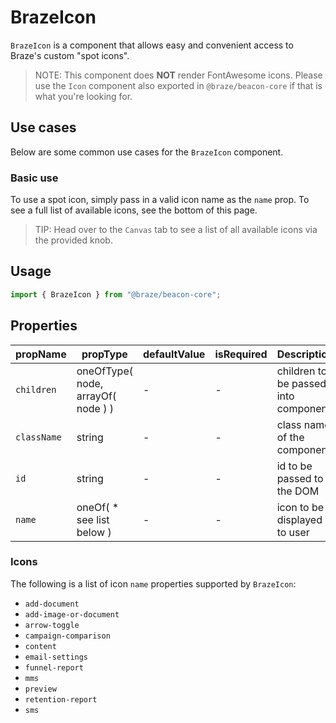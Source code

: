 

<Meta title="Core/Icons/BrazeIcon" component={BrazeIcon} />

# BrazeIcon

`BrazeIcon` is a component that allows easy and convenient access to
Braze's custom "spot icons".

> NOTE: This component does **NOT** render FontAwesome icons. Please
> use the `Icon` component also exported in `@braze/beacon-core` if
> that is what you're looking for.

## Use cases

Below are some common use cases for the `BrazeIcon` component.

### Basic use

To use a spot icon, simply pass in a valid icon name as the `name` prop.
To see a full list of available icons, see the bottom of this page.

> TIP: Head over to the `Canvas` tab to see a list of all available
> icons via the provided knob.


<Canvas>
  <Story id="core-icons-brazeicon--basic-use" />
</Canvas>

## Usage

```javascript
import { BrazeIcon } from "@braze/beacon-core";
```

## Properties

| propName    | propType                           | defaultValue | isRequired | Description                          |
| ----------- | ---------------------------------- | ------------ | ---------- | ------------------------------------ |
| `children`  | oneOfType( node, arrayOf( node ) ) | -            | -          | children to be passed into component |
| `className` | string                             | -            | -          | class name of the component          |
| `id`        | string                             | -            | -          | id to be passed to the DOM           |
| `name`      | oneOf( \* see list below )         | -            | -          | icon to be displayed to user         |

### Icons

The following is a list of icon `name` properties supported by `BrazeIcon`:

- `add-document`
- `add-image-or-document`
- `arrow-toggle`
- `campaign-comparison`
- `content`
- `email-settings`
- `funnel-report`
- `mms`
- `preview`
- `retention-report`
- `sms`
